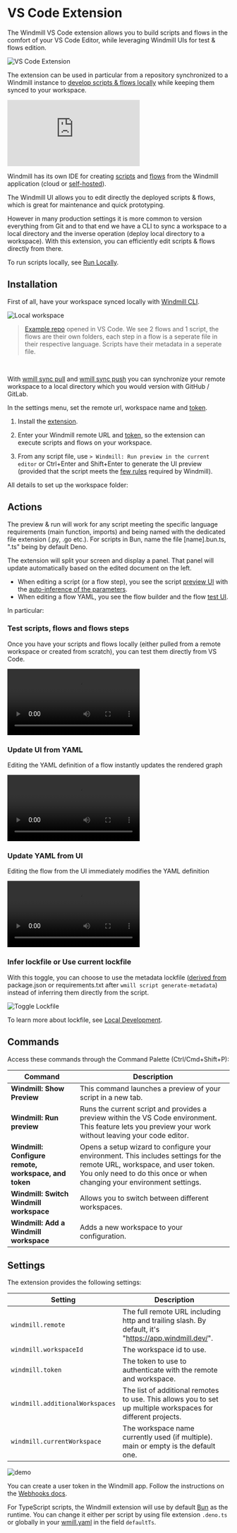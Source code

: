 
# VS Code Extension

The Windmill VS Code extension allows you to build scripts and flows in the comfort of your VS Code Editor, while leveraging Windmill UIs for test & flows edition.

![VS Code Extension](../../../blog/2023-11-20-vscode/vscode_extension.png 'VS Code Extension')

The extension can be used in particular from a repository synchronized to a Windmill instance to [develop scripts & flows locally](../../advanced/4_local_development/index.mdx) while keeping them synced to your workspace.

<iframe
	style={{ aspectRatio: '16/9' }}
	src="https://www.youtube.com/embed/aSOF6AzyDr8?vq=hd1080"
	title="YouTube video player"
	frameBorder="0"
	allow="accelerometer; autoplay; clipboard-write; encrypted-media; gyroscope; picture-in-picture; web-share"
	allowFullScreen
	className="border-2 rounded-lg object-cover w-full dark:border-gray-800"
></iframe>

<br />

Windmill has its own IDE for creating [scripts](../../script_editor/index.mdx) and [flows](../../flows/1_flow_editor.mdx) from the Windmill application (cloud or [self-hosted](../../advanced/1_self_host/index.mdx)).

The Windmill UI allows you to edit directly the deployed scripts & flows, which is great for maintenance and quick prototyping.

However in many production settings it is more common to version everything from Git and to that end we have a CLI to sync a workspace to a local directory and the inverse operation (deploy local directory to a workspace). With this extension, you can efficiently edit scripts & flows directly from there.

To run scripts locally, see [Run Locally](../../advanced/4_local_development/run_locally.mdx).

<div className="grid grid-cols-2 gap-6 mb-4">
	<DocCard
		title="Local Development"
		description="Develop from various environments such as your terminal, VS Code, and JetBrains IDEs."
		href="/docs/advanced/local_development"
	/>
	<DocCard
		title="Run Locally"
		description="Run scripts locally that interact with a Windmill instance."
		href="/docs/advanced/local_development/run_locally"
	/>
	<DocCard
		title="Command-Line Interface"
		description="Interact with Windmill instances right from your terminal."
		href="/docs/advanced/cli"
	/>
</div>

## Installation

First of all, have your workspace synced locally with [Windmill CLI](../../advanced/3_cli/index.mdx).

![Local workspace](../../../blog/2023-11-20-vscode/local_workspace.png.webp)

> [Example repo](https://github.com/windmill-labs/windmill-sync-example) opened in VS Code. We see 2 flows and 1 script, the flows are their own folders, each step in a flow is a seperate file in their respective language. Scripts have their metadata in a seperate file.

<br />

With [wmill sync pull](../../advanced/3_cli/sync.mdx#pulling-1) and [wmill sync push](../../advanced/3_cli/sync.mdx#pushing-1) you can synchronize your remote workspace to a local directory which you would version with GitHub / GitLab.

In the settings menu, set the remote url, workspace name and [token](../../core_concepts/4_webhooks/index.mdx#user-token).

1. Install the [extension](https://marketplace.visualstudio.com/items?itemName=windmill-labs.windmill).

2. Enter your Windmill remote URL and [token](../../core_concepts/4_webhooks/index.mdx#user-token), so the extension can execute scripts and flows on your workspace.

3. From any script file, use `> Windmill: Run preview in the current editor` or Ctrl+Enter and Shift+Enter to generate the UI preview (provided that the script meets the [few rules](../../core_concepts/13_json_schema_and_parsing/index.mdx#json-schema-in-windmill) required by Windmill).

All details to set up the workspace folder:

<div className="grid grid-cols-2 gap-6 mb-4">
	<DocCard
		title="Setting up the workspace folder"
		description="Developing Windmill scripts and flows from your favorite IDE is made easy by using Windmill CLI."
		href="/docs/advanced/local_development#setting-up-the-workspace-folder"
	/>
</div>

## Actions

The preview & run will work for any script meeting the specific language requirements (main function, imports) and being named with the dedicated file extension (.py, .go etc.). For scripts in Bun, name the file \[name\].bun.ts, ".ts" being by default Deno.

The extension will split your screen and display a panel. That panel will update automatically based on the edited document on the left.

- When editing a script (or a flow step), you see the script [preview UI](../../core_concepts/6_auto_generated_uis/index.mdx) with the [auto-inference of the parameters](../../core_concepts/13_json_schema_and_parsing/index.mdx).
- When editing a flow YAML, you see the flow builder and the flow [test UI](../../flows/18_test_flows.mdx).

In particular:

### Test scripts, flows and flows steps

Once you have your scripts and flows locally (either pulled from a remote workspace or created from scratch), you can test them directly from VS Code.

<video
	className="border-2 rounded-lg object-cover w-full h-full dark:border-gray-800"
	autoPlay
	controls
	src="/videos/vs_code_tour.mp4"
/>

### Update UI from YAML

Editing the YAML definition of a flow instantly updates the rendered graph

<video
	className="border-2 rounded-lg object-cover w-full h-full dark:border-gray-800"
	autoPlay
	controls
	src="/videos/ui_to_yaml.mp4"
/>

### Update YAML from UI

Editing the flow from the UI immediately modifies the YAML definition

<video
	className="border-2 rounded-lg object-cover w-full h-full dark:border-gray-800"
	autoPlay
	controls
	src="/videos/yaml_to_ui.mp4"
/>

### Infer lockfile or Use current lockfile

With this toggle, you can choose to use the metadata lockfile ([derived from](../../advanced/3_cli/script.md#packagejson--requirementstxt) package.json or requirements.txt after `wmill script generate-metadata`) instead of inferring them directly from the script.

![Toggle Lockfile](./toggle_lockfile.png 'Toggle Lockfile')

To learn more about lockfile, see [Local Development](../../advanced/4_local_development/index.mdx).

## Commands

Access these commands through the Command Palette (Ctrl/Cmd+Shift+P):

| Command                                              | Description                                                                                                                                                                                         |
| ---------------------------------------------------- | --------------------------------------------------------------------------------------------------------------------------------------------------------------------------------------------------- |
| **Windmill: Show Preview**                           | This command launches a preview of your script in a new tab.                                                                                                                                        |
| **Windmill: Run preview**                            | Runs the current script and provides a preview within the VS Code environment. This feature lets you preview your work without leaving your code editor.                                            |
| **Windmill: Configure remote, workspace, and token** | Opens a setup wizard to configure your environment. This includes settings for the remote URL, workspace, and user token. You only need to do this once or when changing your environment settings. |
| **Windmill: Switch Windmill workspace**              | Allows you to switch between different workspaces.                                                                                                                                                  |
| **Windmill: Add a Windmill workspace**               | Adds a new workspace to your configuration.                                                                                                                                                         |

## Settings

The extension provides the following settings:

| Setting                         | Description                                                                                                  |
| ------------------------------- | ------------------------------------------------------------------------------------------------------------ |
| `windmill.remote`               | The full remote URL including http and trailing slash. By default, it's "https://app.windmill.dev/".         |
| `windmill.workspaceId`          | The workspace id to use.                                                                                     |
| `windmill.token`                | The token to use to authenticate with the remote and workspace.                                              |
| `windmill.additionalWorkspaces` | The list of additional remotes to use. This allows you to set up multiple workspaces for different projects. |
| `windmill.currentWorkspace`     | The workspace name currently used (if multiple). main or empty is the default one.                           |

![demo](./wm-settings.png.webp)

You can create a user token in the Windmill app. Follow the instructions on the [Webhooks docs](/docs/core_concepts/webhooks#user-token).

For TypeScript scripts, the Windmill extension will use by default [Bun](../../getting_started/0_scripts_quickstart/1_typescript_quickstart/index.mdx#bun) as the runtime. You can change it either per script by using file extension `.deno.ts` or globally in your [wmill.yaml](../../advanced/3_cli/sync.mdx#wmillyaml) in the field `defaultTs`.